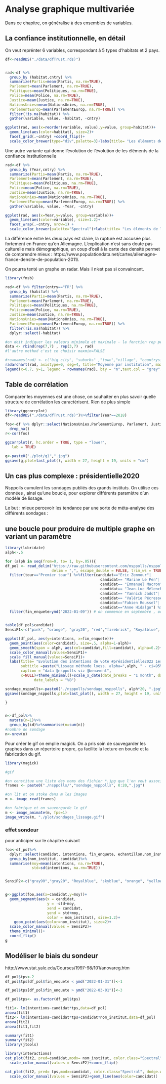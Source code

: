 # Analyse graphique multivariée

Dans ce chapitre, on généralise à des ensembles de variables.


 
## La confiance institutionnelle, en détail

On veut reprénter 6 variables, correspondant à 5 types d'habitats et 2 pays. 



```r
df<-readRDS("./data/dfTrust.rds)")


rad<-df %>% 
  group_by (habitat,cntry) %>% 
  summarize(Partis=mean(Partis, na.rm=TRUE),
  Parlement=mean(Parlement, na.rm=TRUE),
  Politiques=mean(Politiques, na.rm=TRUE),
  Police=mean(Police, na.rm=TRUE),
  Justice=mean(Justice, na.rm=TRUE),
  NationsUnies=mean(NationsUnies, na.rm=TRUE),
  ParlementEurop=mean(ParlementEurop, na.rm=TRUE)) %>% 
  filter(!is.na(habitat)) %>%
  gather(variable, value, -habitat, -cntry)

ggplot(rad, aes(x=reorder(variable, value),y=value, group=habitat))+
  geom_line(aes(color=habitat), size=2)+
  facet_grid(.~cntry) +coord_flip()+
  scale_color_brewer(type="div",palette=3)+labs(title= "Les éléments de la confiance institutionnelle", caption="ESS2002-2018",y= "confiance (de 1 à 10)",x="institutions") 

```


Une autre variante qui donne l'évolution de l'évolution de les éléments de la confiance institutionnelle 


```r
rad<-df %>% 
  group_by (Year,cntry) %>% 
  summarize(Partis=mean(Partis, na.rm=TRUE),
  Parlement=mean(Parlement, na.rm=TRUE),
  Politiques=mean(Politiques, na.rm=TRUE),
  Police=mean(Police, na.rm=TRUE),
  Justice=mean(Justice, na.rm=TRUE),
  NationsUnies=mean(NationsUnies, na.rm=TRUE),
  ParlementEurop=mean(ParlementEurop, na.rm=TRUE)) %>% 
  gather(variable, value, -Year, -cntry)

ggplot(rad, aes(x=Year,y=value, group=variable))+
  geom_line(aes(color=variable), size=1.2)+
  facet_wrap(.~cntry, nrow=1) +
  scale_color_brewer(palette="Spectral")+labs(title= "Les éléments de la confiance institutionnelle", caption="ESS2002-2018",y= "confiance (de 1 à 10)",x="institutions") 

```

La différence entre les deux pays est claire, la rupture est accusée plus fortement en France qu'en Allemagne. L'explication n'est sans doute pas culturelle mais démographique, un coup d'oeil à la carte des densité permet de comprendre mieux : https://www.populationdata.net/cartes/allemagne-france-densite-de-population-2011/.
 

On pourra tenté un graphe en radar. Mais il n'est pas si convaincant.  

```r
library(fmsb)

rad<-df %>% filter(cntry=="FR") %>%
  group_by (habitat) %>%
  summarize(Partis=mean(Partis, na.rm=TRUE),
  Parlement=mean(Parlement, na.rm=TRUE),
  Politiques=mean(Politiques, na.rm=TRUE),
  Police=mean(Police, na.rm=TRUE),
  Justice=mean(Justice, na.rm=TRUE),
  NationsUnies=mean(NationsUnies, na.rm=TRUE),
  ParlementEurop=mean(ParlementEurop, na.rm=TRUE)) %>% 
  filter(!is.na(habitat)) %>% 
  dplyr::select(-habitat)

#on doit indiquer les valeurs minimale et maximale - la fonction rep permet de repeter (ici 7 fois pour les 7 variables/col)
data <- rbind(rep(7,7) , rep(3,7) , rad)
#l'autre method c'est ce choisir maxmin=FALSE

#rownames(rad) <- c("big city", "suburbs" ,"town","village", "countryside")
radarchart(rad, axistype=0, seg=4, title="Moyenne par institution", maxmin=FALSE)
legend(x=0.7, y=1, legend = rownames(rad), bty = "n",text.col = "grey", cex=1.2, pt.cex=3)
```



## Table de corrélation

Comparer les moyennes est une chose, on souhaiter en plus savoir quelle structure de corrélation les caractérisent. Rien de plus simple



```r
library(ggcorrplot)
df<-readRDS("./data/dfTrust.rds)")%>%filter(Year==2018)

foo<-df %>% dplyr::select(NationsUnies,ParlementEurop, Parlement, Justice, Police, Politiques, Partis) %>% 
  drop_na()
r<-cor(foo)

ggcorrplot(r, hc.order = TRUE, type = "lower",
   lab = TRUE)

g<-paste0("./plot/g1",".jpg")
ggsave(g,plot=last_plot(), width = 27, height = 19, units = "cm")


```



## Un cas plus complexe : présidentielle2020


Nsppolls cumulent les sondages publiés des grands instituts. On utilise ces données , ainsi qu'une boucle, pour explorer différents paramètre d'un modèle de lissage. 

Le but : mieux percevoir les tendance par une sorte de méta-analyse des différents sondages :


## une boucle pour produire de multiple graphe en variant un paramètre


```r
library(lubridate)
alph<-.5

for (alph in seq(from=0, to= 1, by=.05)){
df_pol <- read_delim("https://raw.githubusercontent.com/nsppolls/nsppolls/master/presidentielle.csv", 
                     delim = ",", escape_double = FALSE, trim_ws = TRUE)%>%
  filter(tour=="Premier tour") %>%filter(candidat=="Eric Zemmour"|
                                           candidat== "Marine Le Pen"|
                                           candidat== "Emmanuel Macron"|
                                           candidat== "Jean-Luc Mélenchon"|
                                           candidat== "Yannick Jadot"|
                                           candidat== "Valérie Pécresse"| 
                                           candidat=="Fabien Roussel"|
                                           candidat=="Anne Hidalgo") %>%
  filter(fin_enquete>ymd("2022-01-09")) # on commence en septembre , octobre est-il meilleur ?


table(df_pol$candidat)
SensiP1<-c("pink", "orange", "gray20", "red","firebrick", "Royalblue", " skyblue", "Chartreuse")

ggplot(df_pol, aes(y=intentions, x=fin_enquete))+
  geom_point(aes(color=candidat), size=.5, alpha=1-alph)+
  geom_smooth(span = alph, aes(col=candidat,fill=candidat), alpha=0.2)+
  scale_color_manual(values=SensiP1)+  
  scale_fill_manual(values=SensiP1)+ 
  labs(title= "Evolution des intentions de vote #présidentielle2022 1er tour",
       subtitle =paste("Lissage méthode loess. alpha=",alph, " - ci=95%"),
       caption = "data @nsppolls viz @benavent",
       x=NULL)+theme_minimal()+scale_x_date(date_breaks = "1 month", date_minor_breaks = "1 week",
             date_labels = "%B")

sondage_nsppolls<-paste0("./nsppolls/sondage_nsppolls", alph*20, ".jpg")
ggsave(sondage_nsppolls,plot=last_plot(), width = 27, height = 19, units = "cm")

}


n<-df_pol%>%
  mutate(n=1)%>%
  group_by(id)%>%summarise(n=sum(n))
#nombre de sondage
n<-nrow(n)
```

Pour créer le gif on emplie magick. On a pris soin de sauvegarder les graphes dans un répertoire propre, ça facilite la lecture en boucle et la fabrication du gif.



```r

library(magick)

#gif                                                     

#on constitue une liste des noms des fichier *.jpg que l'on veut associer                                                     
frames <- paste0("./nsppolls/","sondage_nsppolls", 0:20,".jpg")

#on lit et on stoke dans m les images
m <- image_read(frames)

#on fabrique et on sauvergarde le gif
m <- image_animate(m, fps=1)
image_write(m, "./plot/sondages_lissage.gif")

```

### effet sondeur

pour anticiper sur le chapitre suivant

```r
foo<-df_pol%>%
  dplyr::select(candidat, intentions, fin_enquete, echantillon,nom_institut)%>%
  group_by(nom_institut, candidat)%>%
  summarise(moy=mean(intentions, na.rm=TRUE),
            std=sd(intentions, na.rm=TRUE))


SensiP2<-c("gray90","gray20", "Royalblue", "skyblue", "orange", "yellow", "pink", "firebrick", "green")


g<-ggplot(foo,aes(x=candidat,y=moy))+
  geom_segment(aes(x = candidat, 
                   y = -std+moy, 
                   xend = candidat, 
                   yend = std+moy, 
                   color = nom_institut), size=1.2)+
    geom_point(aes(color=nom_institut), size=2)+
  scale_color_manual(values = SensiP2)+
  theme_minimal()+
  coord_flip()
g
```

## Modéliser le biais du sondeur


http://www.stat.yale.edu/Courses/1997-98/101/anovareg.htm



```r
df_pol$tps<-2
df_pol$tps[df_pol$fin_enquete < ymd("2022-01-31")]<-1

df_pol$tps[df_pol$fin_enquete > ymd("2022-03-01")]<-3

df_pol$tps<- as.factor(df_pol$tps)

fit1<- lm(intentions~candidat*tps,data=df_pol)
anova(fit1)
fit2<- lm(intentions~candidat*tps+candidat*nom_institut,data=df_pol)
anova(fit2)
anova(fit1,fit2)

summary(fit1)
summary(fit2)
library(jtools)

library(interactions)
cat_plot(fit2, pred=candidat,modx= nom_institut, color.class="Spectral")+
  scale_color_manual(values = SensiP2)+coord_flip()

cat_plot(fit2, pred= tps,modx=candidat, color.class="Spectral", dodge.width=0)+
  scale_color_manual(values = SensiP2)+geom_line(aes(color=candidat))

```



